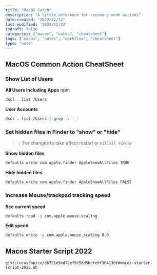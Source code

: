 ```yaml
---
title: "MacOS Catch"
description: "A little reference for recovery mode actions"
date-created: "2022/12/12"
last-modified: '2022/12/22'
isdraft: false
categories: ["macos", "notes", "cheatsheet"]
tags: ["macos", "notes", "workflow", "cheatsheet"]
type: "note"
---
```


## MacOS Common Action CheatSheet

### Show List of Users


**All Users Including Apps**
npm 
```sh
dscl . list /Users
```

**User Accounts**

```sh 
dscl . list /Users | grep -v '_'
```

### Set hidden files in Finder to "show" or "hide"

> 💡 For changes to take effect restart or `killall Finder`

**Show hidden files**

```sh
defaults write com.apple.finder AppleShowAllFiles TRUE
```

**Hide hidden files**

```sh
defaults write com.apple.finder AppleShowAllFiles FALSE
```

### Increase Mouse/trackpad tracking speed

**See current speed**

```sh
defaults read -g com.apple.mouse.scaling
```

**Edit speed**

```sh
defaults write -g com.apple.mouse.scaling 8.0
```

## Macos Starter Script 2022

<Box as={Gist} mb={6} gistLink="LucasZapico/d6751e5ed72ef5c5dd5bcfe9f364130f" ></Box>




`gist:LucasZapico/d6751e5ed72ef5c5dd5bcfe9f364130f#macos-starter-script-2022.sh`
